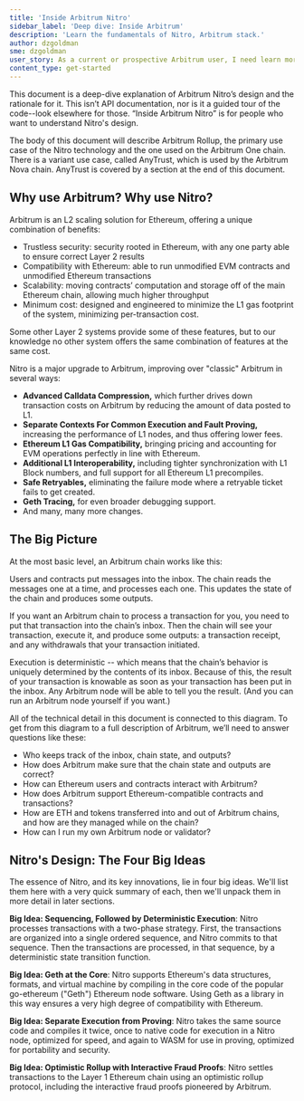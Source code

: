 ```yaml
---
title: 'Inside Arbitrum Nitro'
sidebar_label: 'Deep dive: Inside Arbitrum'
description: 'Learn the fundamentals of Nitro, Arbitrum stack.'
author: dzgoldman
sme: dzgoldman
user_story: As a current or prospective Arbitrum user, I need learn more about Nitros design.
content_type: get-started
---
```



This document is a deep-dive explanation of Arbitrum Nitro’s design and the rationale for it. This isn’t API documentation, nor is it a guided tour of the code--look elsewhere for those. “Inside Arbitrum Nitro” is for people who want to understand Nitro's design.

The body of this document will describe Arbitrum Rollup, the primary use case of the Nitro technology and the one used on the Arbitrum One chain. There is a variant use case, called AnyTrust, which is used by the Arbitrum Nova chain. AnyTrust is covered by a section at the end of this document.

## Why use Arbitrum? Why use Nitro?

Arbitrum is an L2 scaling solution for Ethereum, offering a unique combination of benefits:

- Trustless security: security rooted in Ethereum, with any one party able to ensure correct Layer 2 results
- Compatibility with Ethereum: able to run unmodified EVM contracts and unmodified Ethereum transactions
- Scalability: moving contracts’ computation and storage off of the main Ethereum chain, allowing much higher throughput
- Minimum cost: designed and engineered to minimize the L1 gas footprint of the system, minimizing per-transaction cost.

Some other Layer 2 systems provide some of these features, but to our knowledge no other system offers the same combination of features at the same cost.

Nitro is a major upgrade to Arbitrum, improving over "classic" Arbitrum in several ways:

- **Advanced Calldata Compression,** which further drives down transaction costs on Arbitrum by reducing the amount of data posted to L1.
- **Separate Contexts For Common Execution and Fault Proving,** increasing the performance of L1 nodes, and thus offering lower fees.
- **Ethereum L1 Gas Compatibility,** bringing pricing and accounting for EVM operations perfectly in line with Ethereum.
- **Additional L1 Interoperability,** including tighter synchronization with L1 Block numbers, and full support for all Ethereum L1 precompiles.
- **Safe Retryables,** eliminating the failure mode where a retryable ticket fails to get created.
- **Geth Tracing,** for even broader debugging support.
- And many, many more changes.

## The Big Picture

At the most basic level, an Arbitrum chain works like this:

<ImageWithCaption
  caption="Original napkin sketch drawn by Arbitrum co-founder Ed Felten"
  src="https://lh4.googleusercontent.com/qwf_aYyB1AfX9s-_PQysOmPNtWB164_qA6isj3NhkDnmcro6J75f6MC2_AjlN60lpSkSw6DtZwNfrt13F3E_G8jdvjeWHX8EophDA2oUM0mEpPVeTlMbsjUCMmztEM0WvDpyWZ6R"
/>

Users and contracts put messages into the inbox. The chain reads the messages one at a time, and processes each one. This updates the state of the chain and produces some outputs.

If you want an Arbitrum chain to process a transaction for you, you need to put that transaction into the chain’s inbox. Then the chain will see your transaction, execute it, and produce some outputs: a transaction receipt, and any withdrawals that your transaction initiated.

Execution is deterministic -- which means that the chain’s behavior is uniquely determined by the contents of its inbox. Because of this, the result of your transaction is knowable as soon as your transaction has been put in the inbox. Any Arbitrum node will be able to tell you the result. (And you can run an Arbitrum node yourself if you want.)

All of the technical detail in this document is connected to this diagram. To get from this diagram to a full description of Arbitrum, we’ll need to answer questions like these:

- Who keeps track of the inbox, chain state, and outputs?
- How does Arbitrum make sure that the chain state and outputs are correct?
- How can Ethereum users and contracts interact with Arbitrum?
- How does Arbitrum support Ethereum-compatible contracts and transactions?
- How are ETH and tokens transferred into and out of Arbitrum chains, and how are they managed while on the chain?
- How can I run my own Arbitrum node or validator?

## Nitro's Design: The Four Big Ideas

The essence of Nitro, and its key innovations, lie in four big ideas. We'll list them here with a very quick summary of each, then we'll unpack them in more detail in later sections.

**Big Idea: Sequencing, Followed by Deterministic Execution**: Nitro processes transactions with a two-phase strategy. First, the transactions are organized into a single ordered sequence, and Nitro commits to that sequence. Then the transactions are processed, in that sequence, by a deterministic state transition function.

**Big Idea: Geth at the Core**: Nitro supports Ethereum's data structures, formats, and virtual machine by compiling in the core code of the popular go-ethereum ("Geth") Ethereum node software. Using Geth as a library in this way ensures a very high degree of compatibility with Ethereum.

**Big Idea: Separate Execution from Proving**: Nitro takes the same source code and compiles it twice, once to native code for execution in a Nitro node, optimized for speed, and again to WASM for use in proving, optimized for portability and security.

**Big Idea: Optimistic Rollup with Interactive Fraud Proofs**: Nitro settles transactions to the Layer 1 Ethereum chain using an optimistic rollup protocol, including the interactive fraud proofs pioneered by Arbitrum.
